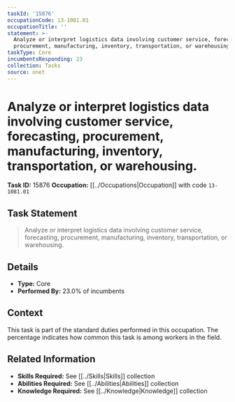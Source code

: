 ```yaml
---
taskId: '15876'
occupationCode: 13-1081.01
occupationTitle: ''
statement: >-
  Analyze or interpret logistics data involving customer service, forecasting,
  procurement, manufacturing, inventory, transportation, or warehousing.
taskType: Core
incumbentsResponding: 23
collection: Tasks
source: onet
---
```

# Analyze or interpret logistics data involving customer service, forecasting, procurement, manufacturing, inventory, transportation, or warehousing.

**Task ID:** 15876
**Occupation:** [[../Occupations|Occupation]] with code `13-1081.01`

## Task Statement

> Analyze or interpret logistics data involving customer service, forecasting, procurement, manufacturing, inventory, transportation, or warehousing.

## Details

- **Type:** Core
- **Performed By:** 23.0% of incumbents

## Context

This task is part of the standard duties performed in this occupation. The percentage indicates how common this task is among workers in the field.

## Related Information

- **Skills Required:** See [[../Skills|Skills]] collection
- **Abilities Required:** See [[../Abilities|Abilities]] collection
- **Knowledge Required:** See [[../Knowledge|Knowledge]] collection
